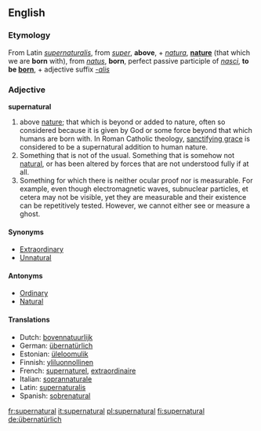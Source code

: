 ==English==

===Etymology===
From Latin ''[[supernaturalis]]'', from ''[[super]]'', '''above''', + ''[[natura]]'', '''[[nature]]''' (that which we are '''born''' with), from ''[[natus]]'', '''born''', perfect passive participle of ''[[nasci]]'', '''to be [[born]]''', + adjective suffix ''[[-alis]]''

===Adjective===
'''supernatural'''

# above [[nature]]; that which is beyond or added to nature, often so considered because it is given by God or some force beyond that which humans are born with.  In Roman Catholic theology, [[sanctifying grace]] is considered to be a supernatural addition to human nature.
# Something that is not of the usual.  Something that is somehow not [[natural]], or has been altered by forces that are not understood fully if at all.
# Something for which there is neither ocular proof nor is measurable.  For example, even though electromagnetic waves, subnuclear particles, et cetera may not be visible, yet they are measurable and their existence can be repetitively tested.  However, we cannot either see or measure a ghost.

====Synonyms====
*[[Extraordinary]]
*[[Unnatural]]

====Antonyms====
*[[Ordinary]]
*[[Natural]]

====Translations====
*Dutch: [[bovennatuurlijk]]
*German: [[übernatürlich]]
*Estonian: [[üleloomulik]]
*Finnish: [[yliluonnollinen]]
*French: [[supernaturel]], [[extraordinaire]]
*Italian: [[soprannaturale]]
*Latin: [[supernaturalis]]
*Spanish: [[sobrenatural]]

[[fr:supernatural]]
[[it:supernatural]]
[[pl:supernatural]]
[[fi:supernatural]]
[[de:übernatürlich]]